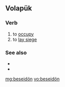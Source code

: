 ==Volapük==

===Verb===
{{infl|vo|verb}}

# to [[occupy]]
# to [[lay siege]]

===See also===
* {{l|vo|beleseatön}}
* {{l|vo|bepladön}}

[[mg:beseidön]]
[[vo:beseidön]]